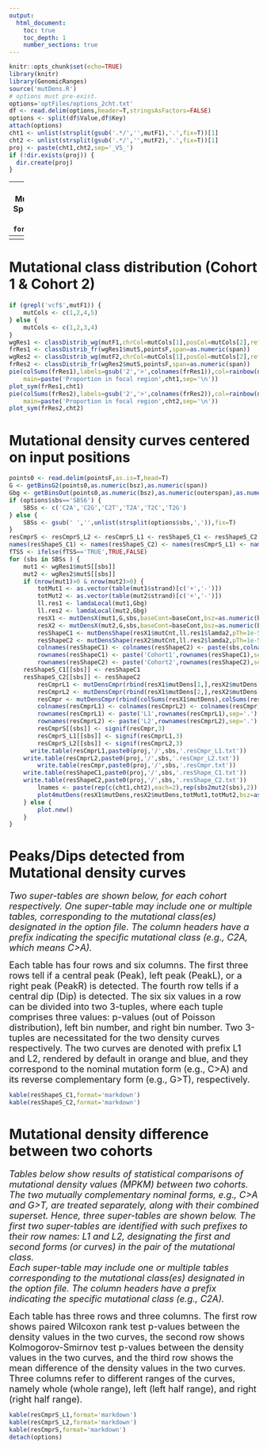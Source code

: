 ```yaml
---
output:
  html_document:
    toc: true
    toc_depth: 1
    number_sections: true
---
```

```r
knitr::opts_chunk$set(echo=TRUE)
library(knitr)
library(GenomicRanges)
source('mutDens.R')
# options must pre-exist.
options='optFiles/options_2cht.txt'
df <- read.delim(options,header=T,stringsAsFactors=FALSE)
options <- split(df$Value,df$Key)
attach(options)
cht1 <- unlist(strsplit(gsub('.*/','',mutF1),'.',fix=T))[1]
cht2 <- unlist(strsplit(gsub('.*/','',mutF2),'.',fix=T))[1]
proj <- paste(cht1,cht2,sep='_VS_')
if (!dir.exists(proj)) {
  dir.create(proj)
}
```
---
title: "`r proj`: Mutational Density Spatial Trend"
date: "`r format(Sys.time())`"
---
<style type="text/css">
.main-container {
  max-width: 90%;
  margin-left: auto;
  margin-right: auto;
}
</style>
---

# Mutational class distribution (Cohort 1 & Cohort 2)
```r
if (grepl('vcf$',mutF1)) {
	mutCols <- c(1,2,4,5)  
} else {
	mutCols <- c(1,2,3,4)
}
wgRes1 <- classDistrib_wg(mutF1,chrCol=mutCols[1],posCol=mutCols[2],refCol=mutCols[3],altCol=mutCols[4])
frRes1 <- classDistrib_fr(wgRes1$mutS,pointsF,span=as.numeric(span))
wgRes2 <- classDistrib_wg(mutF2,chrCol=mutCols[1],posCol=mutCols[2],refCol=mutCols[3],altCol=mutCols[4])
frRes2 <- classDistrib_fr(wgRes2$mutS,pointsF,span=as.numeric(span))
pie(colSums(frRes1),labels=gsub('2','>',colnames(frRes1)),col=rainbow(ncol(frRes1)),radius=sum(frRes1)/max(sum(frRes1),sum(frRes2)),
	main=paste('Proportion in focal region',cht1,sep='\n'))
plot_sym(frRes1,cht1)
pie(colSums(frRes2),labels=gsub('2','>',colnames(frRes2)),col=rainbow(ncol(frRes2)),radius=sum(frRes2)/max(sum(frRes1),sum(frRes2)),
	main=paste('Proportion in focal region',cht2,sep='\n'))
plot_sym(frRes2,cht2)
```

# Mutational density curves centered on input positions
```r
points0 <- read.delim(pointsF,as.is=T,head=T)
G <- getBinsG2(points0,as.numeric(bsz),as.numeric(span))
Gbg <- getBinsOut(points0,as.numeric(bsz),as.numeric(outerspan),as.numeric(inspan))
if (options$sbs=='SBS6') {
	SBSs <- c('C2A','C2G','C2T','T2A','T2C','T2G')
} else {
	SBSs <- gsub(' ','',unlist(strsplit(options$sbs,',')),fix=T)
}  
resCmprS <- resCmprS_L2 <- resCmprS_L1 <- resShapeS_C1 <- resShapeS_C2  <- vector('list',length(SBSs))
names(resShapeS_C1) <- names(resShapeS_C2) <- names(resCmprS_L1) <- names(resCmprS_L2) <- names(resCmprS) <- SBSs
fTSS <- ifelse(fTSS=='TRUE',TRUE,FALSE)
for (sbs in SBSs ) {
	mut1 <- wgRes1$mutS[[sbs]]
	mut2 <- wgRes2$mutS[[sbs]]
	if (nrow(mut1)>0 & nrow(mut2)>0) {
		totMut1 <- as.vector(table(mut1$strand)[c('+','-')])
		totMut2 <- as.vector(table(mut2$strand)[c('+','-')])
		ll.res1 <- lamdaLocal(mut1,Gbg)
		ll.res2 <- lamdaLocal(mut2,Gbg)
		resX1 <- mutDensX(mut1,G,sbs,baseCont=baseCont,bsz=as.numeric(bsz),fTSS=fTSS)
		resX2 <- mutDensX(mut2,G,sbs,baseCont=baseCont,bsz=as.numeric(bsz),fTSS=fTSS)
		resShapeC1 <- mutDensShape(resX1$mutCnt,ll.res1$lamda2,pTh=1e-5)
		resShapeC2 <- mutDensShape(resX2$mutCnt,ll.res2$lamda2,pTh=1e-5)
		colnames(resShapeC1) <- colnames(resShapeC2) <- paste(sbs,colnames(resShapeC1),sep='.')
		rownames(resShapeC1) <- paste('Cohort1',rownames(resShapeC1),sep='.')
		rownames(resShapeC2) <- paste('Cohort2',rownames(resShapeC2),sep='.')
    resShapeS_C1[[sbs]] <- resShapeC1
    resShapeS_C2[[sbs]] <- resShapeC2
		resCmprL1 <- mutDensCmpr(rbind(resX1$mutDens[1,],resX2$mutDens[1,]),c(totMut1[1],totMut2[1])) # Mutation on '+'
		resCmprL2 <- mutDensCmpr(rbind(resX1$mutDens[2,],resX2$mutDens[2,]),c(totMut1[2],totMut2[2]))
		resCmpr <- mutDensCmpr(rbind(colSums(resX1$mutDens),colSums(resX2$mutDens)),c(sum(totMut1),sum(totMut2)))
		colnames(resCmprL1) <- colnames(resCmprL2) <- colnames(resCmpr) <- paste(sbs,colnames(resCmpr),sep='.')
		rownames(resCmprL1) <- paste('L1',rownames(resCmprL1),sep='.')
		rownames(resCmprL2) <- paste('L2',rownames(resCmprL2),sep='.')
		resCmprS[[sbs]] <- signif(resCmpr,3)
		resCmprS_L1[[sbs]] <- signif(resCmprL1,3)
		resCmprS_L2[[sbs]] <- signif(resCmprL2,3)
	  write.table(resCmprL1,paste0(proj,'/',sbs,'.resCmpr_L1.txt'))
  	write.table(resCmprL2,paste0(proj,'/',sbs,'.resCmpr_L2.txt'))
		write.table(resCmpr,paste0(proj,'/',sbs,'.resCmpr.txt'))
  	write.table(resShapeC1,paste0(proj,'/',sbs,'.resShape_C1.txt'))
  	write.table(resShapeC2,paste0(proj,'/',sbs,'.resShape_C2.txt'))
		lnames <- paste(rep(c(cht1,cht2),each=2),rep(sbs2mut2(sbs),2))
		plot4mutDens(resX1$mutDens,resX2$mutDens,totMut1,totMut2,bsz=as.numeric(bsz),title=gsub('2','>',sbs),lnames=lnames,legend=T)
	} else {
		plot.new()
	}
}
```

# Peaks/Dips detected from Mutational density curves
<font size="4">
*Two super-tables are shown below, for each cohort respectively. One super-table may include one or multiple tables, corresponding to the mutational class(es) designated in the option file. The column headers have a prefix indicating the specific mutational class (e.g., C2A, which means C>A).*

Each table has four rows and six columns. The first three rows tell if a central peak (Peak), left peak (PeakL), or a right peak (PeakR) is detected. The fourth row tells if a central dip (Dip) is detected. The six six values in a row can be divided into two 3-tuples, where each tuple comprises three values: p-values (out of Poisson distribution), left bin number, and right bin number. Two 3-tuples are necessitated for the two density curves respectively. The two curves are denoted with prefix L1 and L2, rendered by default in orange and blue, and they correspond to the nominal mutation form (e.g., C>A) and its reverse complementary form (e.g., G>T), respectively.     
</font>
```r
kable(resShapeS_C1,format='markdown')
kable(resShapeS_C2,format='markdown')
```

# Mutational density difference between two cohorts
<font size="4">
*Tables below show results of statistical comparisons of mutational density values (MPKM) between two cohorts. The two mutually complementary nominal forms, e.g., C>A and G>T, are treated separately, along with their combined superset. Hence, three super-tables are shown below. The first two super-tables are identified with such prefixes to their row names: L1 and L2, designating the first and second forms (or curves) in the pair of the mutational class.  
Each super-table may include one or multiple tables corresponding to the mutational class(es) designated in the option file. The column headers have a prefix indicating the specific mutational class (e.g., C2A).*

Each table has three rows and three columns. The first row shows paired Wilcoxon rank test p-values between the density values in the two curves, the second row shows Kolmogorov-Smirnov test p-values between the density values in the two curves, and the third row shows the mean difference of the density values in the two curves. Three columns refer to different ranges of the curves, namely whole (whole range), left (left half range), and right (right half range).   
</font>
```r
kable(resCmprS_L1,format='markdown')
kable(resCmprS_L2,format='markdown')
kable(resCmprS,format='markdown')
detach(options)
```
  
